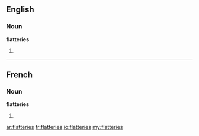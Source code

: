 ==English==

===Noun===
'''flatteries'''

# {{plural of|[[flattery]]}}

----

==French==

===Noun===
'''flatteries''' {{f}}

# {{plural of|[[flatterie]]|lang=fr}}

[[ar:flatteries]]
[[fr:flatteries]]
[[io:flatteries]]
[[my:flatteries]]